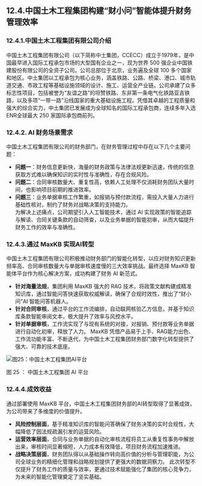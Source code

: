 ## 12.4.中国土木工程集团构建“财小问”智能体提升财务管理效率
### 12.4.1.中国土木工程集团有限公司介绍
中国土木工程集团有限公司（以下简称中土集团，CCECC）成立于1979年，是中国最早进入国际工程承包市场的大型国有企业之一，现为世界 500 强企业中国铁建股份有限公司的全资子公司。公司总部位于北京，业务遍及全球 100 多个国家和地区。中土集团以工程承包为核心业务，涵盖铁路、公路、桥梁、港口、城市轨道交通、市政工程等基础设施领域的设计、施工、运营全产业链。公司承建了众多标志性项目，包括被誉为“友谊之路”的坦赞铁路、东非第一条电气化铁路亚吉铁路，以及多项“一带一路”沿线国家的重大基础设施工程。凭借其卓越的工程质量和强大的综合实力，中土集团已发展成为全球知名的国际工程承包商，连续多年入选ENR全球最大 250 家国际承包商前列。

### 12.4.2. AI 财务场景需求
中国土木工程集团有限公司的财务部门，在财务管理过程中存在以下几个主要问题：
- **问题一**：财务信息更新快，海量的财务政策与法律法规更新迅速，传统的信息获取方式难以确保知识的实时性与准确性，存在合规风险。
- **问题二**：合同审核数量大、重复性高，依赖人工处理不仅消耗财务团队大量时间，也影响项目前期的推进效率。
- **问题三**：业务单据审核工作繁重，如报销与预付款流程，需投入大量人力进行基础性核对，制约了财务对战略决策的支持能力。	
	为解决上述痛点，公司期望引入人工智能技术，通过 AI 实现政策的智能追踪与解读、合同关键条款的自动筛查，以及业务单据的智能初审，从而大幅提升财务工作的效率与准确性。

### 12.4.3.通过 MaxKB 实现AI转型
中国土木工程集团有限公司积极推动财务部门的智能化转型，以应对财务知识更新频率高、合同审核数量大与单据审核速度慢的三大效率挑战。最终选择 MaxKB 智能体平台作为核心解决方案，成功构建了财务 AI 新范式。
- **针对海量法规**，集团利用 MaxKB 强大的 RAG 技术，将政策文献构建成精准知识库，通过智能问答快速获取权威解读，确保了合规时效性，推出了“财小问”AI 智能问答机器人。     
- **针对合同审核**，通过平台的工作流编排，自动联网核验乙方信息，并基于知识库条款智能审阅文本，极大提升了效率与风控水平。
- **针对单据审核**，工作流实现了与现有系统的对接，对报销、预付款等业务单据进行自动化初审，释放了人力。
MaxKB 凭借产品易于上手、RAG能力出色、工作流功能丰富、不断迭代，为中国土木工程集团财务部门数字化转型提供了强大、可靠的技术底座。

![图25：中国土木工程集团AI平台](../../public/whitepaper/图25：中国土木工程集团AI平台.png "图25：中国土木工程集团AI平台")

图 25 ： 中国土木工程集团 AI 平台

### 12.4.4.成效收益
通过部署使用 MaxKB 平台，中国土木工程集团财务部的AI转型取得了显著成效，为公司带来了多维度的价值提升。
- **风险控制层面**，基于精准知识库的智能问答确保了财务决策的实时合规性，大幅降低了因法规疏漏引发的运营风险。
- **运营效率层面**，合同与业务单据的自动化审核流程将员工从重复性事务中解放出来，审核时间显著缩短，人力成本有效降低，项目财务流程加速推进。
- **战略决策层面**，财务团队得以从基础操作转向高价值的分析与管理职能，为公司全球业务的精细化管理和战略规划提供了更强大的数据洞察力。
此次转型不仅提升了财务工作的质量与效率，更通过技术赋能强化了集团的核心竞争力，为未来的智能化管理奠定了坚实基础。
